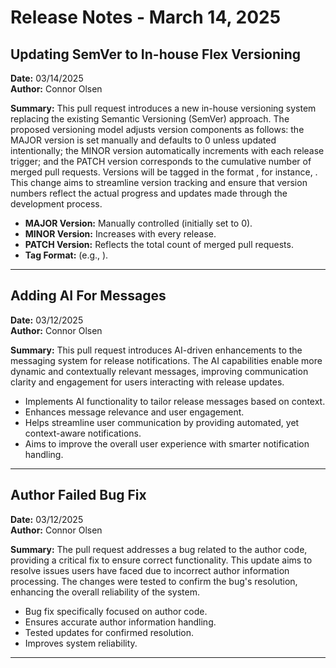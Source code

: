 # Release Notes - March 14, 2025



## Updating SemVer to In-house Flex Versioning

**Date:** 03/14/2025  
**Author:** Connor Olsen  

**Summary:**
This pull request introduces a new in-house versioning system replacing the existing Semantic Versioning (SemVer) approach. The proposed versioning model adjusts version components as follows: the MAJOR version is set manually and defaults to 0 unless updated intentionally; the MINOR version automatically increments with each release trigger; and the PATCH version corresponds to the cumulative number of merged pull requests. Versions will be tagged in the format , for instance, . This change aims to streamline version tracking and ensure that version numbers reflect the actual progress and updates made through the development process. 

- **MAJOR Version:** Manually controlled (initially set to 0).
- **MINOR Version:** Increases with every release.
- **PATCH Version:** Reflects the total count of merged pull requests.
- **Tag Format:**  (e.g., ).

---

## Adding AI For Messages

**Date:** 03/12/2025  
**Author:** Connor Olsen  

**Summary:**
This pull request introduces AI-driven enhancements to the messaging system for release notifications. The AI capabilities enable more dynamic and contextually relevant messages, improving communication clarity and engagement for users interacting with release updates.

- Implements AI functionality to tailor release messages based on context.
- Enhances message relevance and user engagement.
- Helps streamline user communication by providing automated, yet context-aware notifications.
- Aims to improve the overall user experience with smarter notification handling.

---

## Author Failed Bug Fix

**Date:** 03/12/2025  
**Author:** Connor Olsen  

**Summary:**
The pull request addresses a bug related to the author code, providing a critical fix to ensure correct functionality. This update aims to resolve issues users have faced due to incorrect author information processing. The changes were tested to confirm the bug's resolution, enhancing the overall reliability of the system.

- Bug fix specifically focused on author code.
- Ensures accurate author information handling.
- Tested updates for confirmed resolution.
- Improves system reliability.

---
